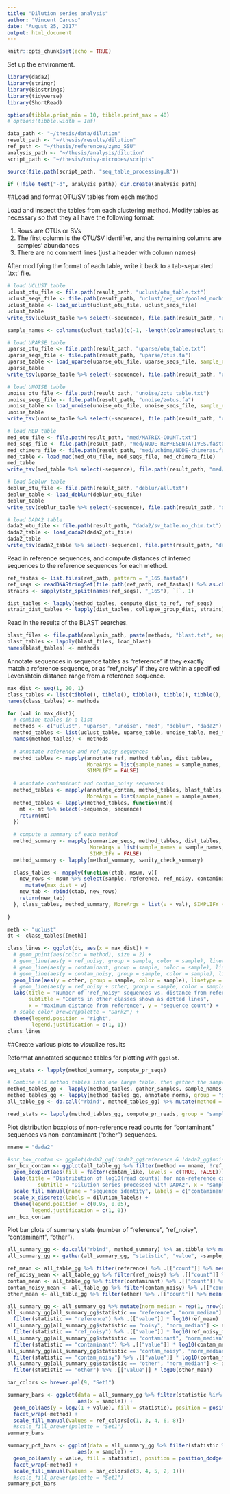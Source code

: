```yaml
---
title: "Dilution series analysis"
author: "Vincent Caruso"
date: "August 25, 2017"
output: html_document
---
```


```r
knitr::opts_chunk$set(echo = TRUE)
```

Set up the environment.
```r

library(dada2)
library(stringr)
library(Biostrings)
library(tidyverse)
library(ShortRead)

options(tibble.print_min = 10, tibble.print_max = 40)
# options(tibble.width = Inf)

data_path <- "~/thesis/data/dilution"
result_path <- "~/thesis/results/dilution"
ref_path <- "~/thesis/references/zymo_SSU"
analysis_path <- "~/thesis/analysis/dilution"
script_path <- "~/thesis/noisy-microbes/scripts"

source(file.path(script_path, "seq_table_processing.R"))

if (!file_test("-d", analysis_path)) dir.create(analysis_path)

```

##Load and format OTU/SV tables from each method

Load and inspect the tables from each clustering method. Modify tables as necessary so that they all have the following format:

1. Rows are OTUs or SVs
2. The first column is the OTU/SV identifier, and the remaining columns are samples' abundances
3. There are no comment lines (just a header with column names)

After modifying the format of each table, write it back to a tab-separated '.txt' file.
```r

# load UCLUST table
uclust_otu_file <- file.path(result_path, "uclust/otu_table.txt")
uclust_seqs_file <- file.path(result_path, "uclust/rep_set/pooled_nochim_rep_set.fasta")
uclust_table <- load_uclust(uclust_otu_file, uclust_seqs_file)
uclust_table
write_tsv(uclust_table %>% select(-sequence), file.path(result_path, "uclust/uclust_table.txt"))

sample_names <- colnames(uclust_table)[c(-1, -length(colnames(uclust_table)))]

# load UPARSE table
uparse_otu_file <- file.path(result_path, "uparse/otu_table.txt")
uparse_seqs_file <- file.path(result_path, "uparse/otus.fa")
uparse_table <- load_uparse(uparse_otu_file, uparse_seqs_file, sample_names = sample_names)
uparse_table
write_tsv(uparse_table %>% select(-sequence), file.path(result_path, "uparse/uparse_table.txt"))

# load UNOISE table
unoise_otu_file <- file.path(result_path, "unoise/zotu_table.txt")
unoise_seqs_file <- file.path(result_path, "unoise/zotus.fa")
unoise_table <- load_unoise(unoise_otu_file, unoise_seqs_file, sample_names = sample_names)
unoise_table
write_tsv(unoise_table %>% select(-sequence), file.path(result_path, "unoise/unoise_table.txt"))

# load MED table
med_otu_file <- file.path(result_path, "med/MATRIX-COUNT.txt")
med_seqs_file <- file.path(result_path, "med/NODE-REPRESENTATIVES.fasta")
med_chimera_file <- file.path(result_path, "med/uchime/NODE-chimeras.fasta")
med_table <- load_med(med_otu_file, med_seqs_file, med_chimera_file)
med_table
write_tsv(med_table %>% select(-sequence), file.path(result_path, "med/med_table.txt"))

# load Deblur table
deblur_otu_file <- file.path(result_path, "deblur/all.txt")
deblur_table <- load_deblur(deblur_otu_file)
deblur_table
write_tsv(deblur_table %>% select(-sequence), file.path(result_path, "deblur/deblur_table.txt"))

# load DADA2 table
dada2_otu_file <- file.path(result_path, "dada2/sv_table.no_chim.txt")
dada2_table <- load_dada2(dada2_otu_file)
dada2_table
write_tsv(dada2_table %>% select(-sequence), file.path(result_path, "dada2/dada2_table.txt"))

```


Read in reference sequences, and compute distances of inferred sequences to the reference sequences for each method.
```r

ref_fastas <- list.files(ref_path, pattern = "_16S.fasta$")
ref_seqs <- readDNAStringSet(file.path(ref_path, ref_fastas)) %>% as.character()
strains <- sapply(str_split(names(ref_seqs), "_16S"), `[`, 1)

dist_tables <- lapply(method_tables, compute_dist_to_ref, ref_seqs)
strain_dist_tables <- lapply(dist_tables, collapse_group_dist, strains)

```


Read in the results of the BLAST searches.
```r

blast_files <- file.path(analysis_path, paste(methods, "blast.txt", sep = "_"))
blast_tables <- lapply(blast_files, load_blast)
names(blast_tables) <- methods

```


Annotate sequences in sequence tables as "reference" if they exactly match a reference sequence, or as "ref_noisy" if they are within a specified Levenshtein distance range from a reference sequence. 
```r

max_dist <- seq(1, 20, 1)
class_tables <- list(tibble(), tibble(), tibble(), tibble(), tibble(), tibble())
names(class_tables) <- methods

for (val in max_dist){
  # combine tables in a list
  methods <- c("uclust", "uparse", "unoise", "med", "deblur", "dada2")
  method_tables <- list(uclust_table, uparse_table, unoise_table, med_table, deblur_table, dada2_table)
  names(method_tables) <- methods
  
  # annotate reference and ref_noisy sequences
  method_tables <- mapply(annotate_ref, method_tables, dist_tables, 
                          MoreArgs = list(sample_names = sample_names, max_dist = val),
                          SIMPLIFY = FALSE)
  
  # annotate contaminant and contam_noisy sequences
  method_tables <- mapply(annotate_contam, method_tables, blast_tables, 
                          MoreArgs = list(sample_names = sample_names, max_off = val), SIMPLIFY = FALSE)
  method_tables <- lapply(method_tables, function(mt){
    mt <- mt %>% select(-sequence, sequence)
    return(mt)
  })
  
  # compute a summary of each method
  method_summary <- mapply(summarize_seqs, method_tables, dist_tables, 
                           MoreArgs = list(sample_names = sample_names, strains = strains, max_dist = val),
                           SIMPLIFY = FALSE)
  method_summary <- lapply(method_summary, sanity_check_summary)

  class_tables <- mapply(function(ctab, msum, v){
    new_rows <- msum %>% select(sample, reference, ref_noisy, contaminant, contam_noisy, other, total, check_sum) %>%
      mutate(max_dist = v)
    new_tab <- rbind(ctab, new_rows)
    return(new_tab)
  }, class_tables, method_summary, MoreArgs = list(v = val), SIMPLIFY = FALSE)
  
}

```


```r

meth <- "uclust"
dt <- class_tables[[meth]]

class_lines <- ggplot(dt, aes(x = max_dist)) +
  # geom_point(aes(color = method), size = 2) +
  # geom_line(aes(y = ref_noisy, group = sample, color = sample), linetype = 1) +
  # geom_line(aes(y = contaminant, group = sample, color = sample), linetype = 3) +
  # geom_line(aes(y = contam_noisy, group = sample, color = sample), linetype = 4) +
  geom_line(aes(y = other, group = sample, color = sample), linetype = 8) +
  # geom_line(aes(y = ref_noisy + other, group = sample, color = sample), linetype = 3) +
  labs(title = "Number of 'ref_noisy' sequences vs. distance from reference", 
       subtitle = "Counts in other classes shown as dotted lines",
       x = "maximum distance from reference", y = "sequence count") +
  # scale_color_brewer(palette = "Dark2") +
  theme(legend.position = "right",
        legend.justification = c(1, 1))
class_lines

```

##Create various plots to visualize results

Reformat annotated sequence tables for plotting with `ggplot`.
```r

seq_stats <- lapply(method_summary, compute_pr_seqs)

# Combine all method tables into one large table, then gather the sample columns into a single column
method_tables_gg <- lapply(method_tables, gather_samples, sample_names, "sample")
method_tables_gg <- lapply(method_tables_gg, annotate_norms, group = "sample")
all_table_gg <- do.call("rbind", method_tables_gg) %>% mutate(method = rep(methods, times = sapply(method_tables_gg, nrow)))

read_stats <- lapply(method_tables_gg, compute_pr_reads, group = "sample")

```


Plot distribution boxplots of non-reference read counts for "contaminant" sequences vs non-contaminant ("other") sequences.
```r

mname = "dada2"

#snr_box_contam <- ggplot(dada2_gg[!dada2_gg$reference & !dada2_gg$noisy, ], aes(x = sample, y = log10_norm)) +
snr_box_contam <- ggplot(all_table_gg %>% filter(method == mname, !ref_like), aes(x = sample, y = log10_norm_med)) +
  geom_boxplot(aes(fill = factor(contam_like, levels = c(TRUE, FALSE)))) +
  labs(title = "Distribution of log10(read counts) for non-reference contaminant and non-contaminant sequences",
          subtitle = "Dilution series processed with DADA2", x = "sample dilution", y = "log10(read counts)") +
  scale_fill_manual(name = "sequence identity", labels = c("contaminant-like", "other"), values = c("blue", "orange")) +
  scale_x_discrete(labels = dilution_labels) +
  theme(legend.position = c(0.95, 0.05),
        legend.justification = c(1, 0))
snr_box_contam

```


Plot bar plots of summary stats (number of "reference", "ref_noisy", "contaminant", "other").
```r

all_summary_gg <- do.call("rbind", method_summary) %>% as.tibble %>% mutate(method = rep(methods, each = length(sample_names)))
all_summary_gg <- gather(all_summary_gg, "statistic", "value", -sample, -method)

ref_mean <- all_table_gg %>% filter(reference) %>% .[["count"]] %>% mean()
ref_noisy_mean <- all_table_gg %>% filter(ref_noisy) %>% .[["count"]] %>% mean()
contam_mean <- all_table_gg %>% filter(contaminant) %>% .[["count"]] %>% mean()
contam_noisy_mean <- all_table_gg %>% filter(contam_noisy) %>% .[["count"]] %>% mean()
other_mean <- all_table_gg %>% filter(other) %>% .[["count"]] %>% mean()

all_summary_gg <- all_summary_gg %>% mutate(norm_median = rep(1, nrow(all_summary_gg)))
all_summary_gg[all_summary_gg$statistic == "reference", "norm_median"] <- all_summary_gg %>% 
  filter(statistic == "reference") %>% .[["value"]] * log10(ref_mean)
all_summary_gg[all_summary_gg$statistic == "noisy", "norm_median"] <- all_summary_gg %>% 
  filter(statistic == "ref_noisy") %>% .[["value"]] * log10(ref_noisy_mean)
all_summary_gg[all_summary_gg$statistic == "contaminant", "norm_median"] <- all_summary_gg %>% 
  filter(statistic == "contaminant") %>% .[["value"]] * log10(contam_mean)
all_summary_gg[all_summary_gg$statistic == "contam_noisy", "norm_median"] <- all_summary_gg %>% 
  filter(statistic == "contam_noisy") %>% .[["value"]] * log10(contam_mean)
all_summary_gg[all_summary_gg$statistic == "other", "norm_median"] <- all_summary_gg %>% 
  filter(statistic == "other") %>% .[["value"]] * log10(other_mean)

bar_colors <- brewer.pal(9, "Set1")

summary_bars <- ggplot(data = all_summary_gg %>% filter(statistic %in% c("reference", "ref_noisy", "contaminant", "contam_noisy", "other")), 
                       aes(x = sample)) +
  geom_col(aes(y = log2(1 + value), fill = statistic), position = position_dodge()) +
  facet_wrap(~method) +
  scale_fill_manual(values = ref_colors[c(1, 3, 4, 6, 8)])
  #scale_fill_brewer(palette = "Set1")
summary_bars

summary_pct_bars <- ggplot(data = all_summary_gg %>% filter(statistic %in% c("pct_ref", "pct_ref_noisy", "pct_contam", "pct_contam_noisy", "pct_other")), 
                       aes(x = sample)) +
  geom_col(aes(y = value, fill = statistic), position = position_dodge()) +
  facet_wrap(~method) +
  scale_fill_manual(values = bar_colors[c(3, 4, 5, 2, 1)])
  #scale_fill_brewer(palette = "Set1")
summary_pct_bars

```